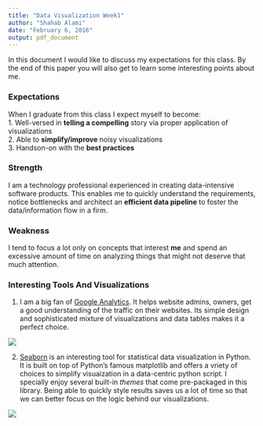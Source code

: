 ```yaml
---
title: "Data Visualization Week1"
author: "Shahab Alami"
date: "February 6, 2016"
output: pdf_document
---
```


In this document I would like to discuss my expectations for this class. By the end of this paper you will also get to learn some interesting points about me.

### Expectations
When I graduate from this class I expect myself to become:  
1. Well-versed in **telling a compelling** story via proper application of visualizations  
2. Able to **simplify/improve** noisy visualizations  
3. Handson-on with the **best practices**    

### Strength
I am a technology professional experienced in creating data-intensive software products. This enables me to quickly understand the requirements, notice bottlenecks and architect an **efficient data pipeline** to foster the data/information flow in a firm.

### Weakness
I tend to focus a lot only on concepts that interest **me** and spend an excessive amount of time on analyzing things that might not deserve that much attention.

### Interesting Tools And Visualizations
1. I am a big fan of [Google Analytics](http://www.google.com/analytics/).
It helps website admins, owners, get a good understanding of the traffic on their websites.
Its simple design and sophisticated mixture of visualizations and data tables makes it a perfect choice.  

![](http://floranext.terraforma.netdna-cdn.com/wp-content/uploads/2014/03/google-analytics.jpg)

2. [Seaborn](http://stanford.edu/~mwaskom/software/seaborn/) is an interesting tool for statistical data visualization in Python. It is built on top of Python's famous matplotlib and offers a vriety of choices to simplify visuaization in a data-centric python script. I specially enjoy several built-in *themes* that come pre-packaged in this library. Being able to quickly style results saves us a lot of time so that we can better focus on the logic behind our visualizations.  

![](http://stanford.edu/~mwaskom/software/seaborn/_images/regression_41_0.png)